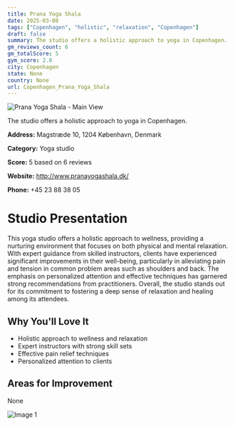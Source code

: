 ```yaml
---
title: Prana Yoga Shala
date: 2025-03-08
tags: ["Copenhagen", "holistic", "relaxation", "Copenhagen"]  
draft: false
summary: The studio offers a holistic approach to yoga in Copenhagen.
gm_reviews_count: 6
gm_totalScore: 5
gym_score: 2.8
city: Copenhagen
state: None
country: None
url: Copenhagen_Prana_Yoga_Shala
---
```


<div className="aspect-[16/9] relative my-8">
  <img 
    src="https://streetviewpixels-pa.googleapis.com/v1/thumbnail?panoid=TqD3FZV8mZ6Pb5KE63w0Tw&cb_client=maps_sv.tactile.gps&w=203&h=100&yaw=299.2674&pitch=0&thumbfov=100"
    alt="Prana Yoga Shala - Main View"
    className="object-cover absolute inset-0 w-full h-full rounded-lg"
  />
</div>

The studio offers a holistic approach to yoga in Copenhagen.

**Address:** Magstræde 10, 1204 København, Denmark

**Category:** Yoga studio

**Score:** 5 based on 6 reviews

**Website:** http://www.pranayogashala.dk/

**Phone:** +45 23 88 38 05

# Studio Presentation

This yoga studio offers a holistic approach to wellness, providing a nurturing environment that focuses on both physical and mental relaxation. With expert guidance from skilled instructors, clients have experienced significant improvements in their well-being, particularly in alleviating pain and tension in common problem areas such as shoulders and back. The emphasis on personalized attention and effective techniques has garnered strong recommendations from practitioners. Overall, the studio stands out for its commitment to fostering a deep sense of relaxation and healing among its attendees.

## Why You'll Love It

- Holistic approach to wellness and relaxation
- Expert instructors with strong skill sets
- Effective pain relief techniques
- Personalized attention to clients

## Areas for Improvement

None

<div className="grid grid-cols-1 xl:grid-cols-2 gap-4 my-8">
<div className="aspect-[4/3] relative"><img src="https://lh5.googleusercontent.com/p/AF1QipM-Uxe8vd_GsYQY_Ky6fJ8czDIXgP1AgA-_yvw=w1920-h1080-k-no" alt="Image 1" className="object-cover absolute inset-0 w-full h-full rounded-lg" /></div>
</div>
